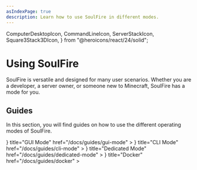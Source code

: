 ```yaml
---
asIndexPage: true
description: Learn how to use SoulFire in different modes.
---
```


  ComputerDesktopIcon,
  CommandLineIcon,
  ServerStackIcon,
  Square3Stack3DIcon,
} from "@heroicons/react/24/solid";

# Using SoulFire

SoulFire is versatile and designed for many user scenarios.
Whether you are a developer, a server owner, or someone new to Minecraft, SoulFire has a mode for you.

## Guides

In this section, you will find guides on how to use the different operating modes of SoulFire.

<Cards>
  <Cards.Card
    icon={
      <ComputerDesktopIcon/>
    }
    title="GUI Mode"
    href="/docs/guides/gui-mode"
  >
  </Cards.Card>
  <Cards.Card
    icon={
      <CommandLineIcon/>
    }
    title="CLI Mode"
    href="/docs/guides/cli-mode"
  >
  </Cards.Card>
  <Cards.Card
    icon={
      <ServerStackIcon/>
    }
    title="Dedicated Mode"
    href="/docs/guides/dedicated-mode"
  >
  </Cards.Card>
  <Cards.Card
    icon={
      <Square3Stack3DIcon/>
    }
    title="Docker"
    href="/docs/guides/docker"
  >
  </Cards.Card>
</Cards>

